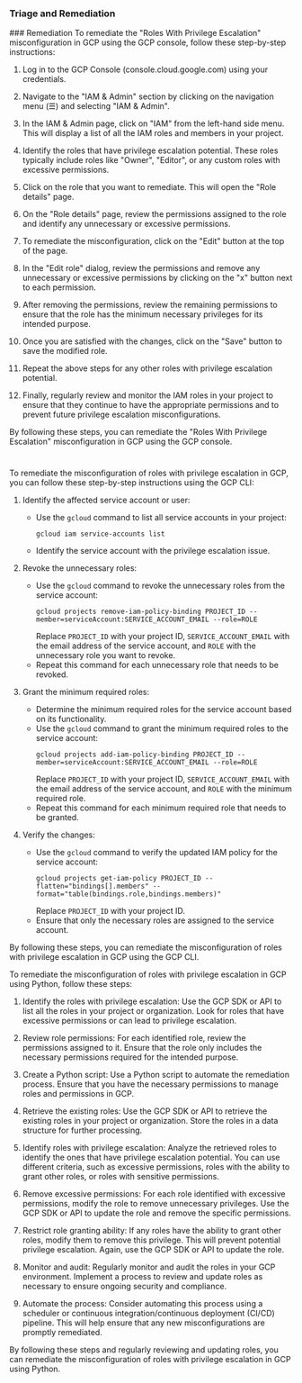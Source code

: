 
### Triage and Remediation
<Tabs>
<Tab title='Remediation'>
### Remediation

<AccordionGroup>
<Accordion title='Using Console' defaultOpen='true'>
To remediate the "Roles With Privilege Escalation" misconfiguration in GCP using the GCP console, follow these step-by-step instructions:

1. Log in to the GCP Console (console.cloud.google.com) using your credentials.

2. Navigate to the "IAM & Admin" section by clicking on the navigation menu (☰) and selecting "IAM & Admin".

3. In the IAM & Admin page, click on "IAM" from the left-hand side menu. This will display a list of all the IAM roles and members in your project.

4. Identify the roles that have privilege escalation potential. These roles typically include roles like "Owner", "Editor", or any custom roles with excessive permissions.

5. Click on the role that you want to remediate. This will open the "Role details" page.

6. On the "Role details" page, review the permissions assigned to the role and identify any unnecessary or excessive permissions.

7. To remediate the misconfiguration, click on the "Edit" button at the top of the page.

8. In the "Edit role" dialog, review the permissions and remove any unnecessary or excessive permissions by clicking on the "x" button next to each permission.

9. After removing the permissions, review the remaining permissions to ensure that the role has the minimum necessary privileges for its intended purpose.

10. Once you are satisfied with the changes, click on the "Save" button to save the modified role.

11. Repeat the above steps for any other roles with privilege escalation potential.

12. Finally, regularly review and monitor the IAM roles in your project to ensure that they continue to have the appropriate permissions and to prevent future privilege escalation misconfigurations.

By following these steps, you can remediate the "Roles With Privilege Escalation" misconfiguration in GCP using the GCP console.

#
</Accordion>

<Accordion title='Using CLI'>
To remediate the misconfiguration of roles with privilege escalation in GCP, you can follow these step-by-step instructions using the GCP CLI:

1. Identify the affected service account or user:
   - Use the `gcloud` command to list all service accounts in your project:
     ```
     gcloud iam service-accounts list
     ```
   - Identify the service account with the privilege escalation issue.

2. Revoke the unnecessary roles:
   - Use the `gcloud` command to revoke the unnecessary roles from the service account:
     ```
     gcloud projects remove-iam-policy-binding PROJECT_ID --member=serviceAccount:SERVICE_ACCOUNT_EMAIL --role=ROLE
     ```
     Replace `PROJECT_ID` with your project ID, `SERVICE_ACCOUNT_EMAIL` with the email address of the service account, and `ROLE` with the unnecessary role you want to revoke.
   - Repeat this command for each unnecessary role that needs to be revoked.

3. Grant the minimum required roles:
   - Determine the minimum required roles for the service account based on its functionality.
   - Use the `gcloud` command to grant the minimum required roles to the service account:
     ```
     gcloud projects add-iam-policy-binding PROJECT_ID --member=serviceAccount:SERVICE_ACCOUNT_EMAIL --role=ROLE
     ```
     Replace `PROJECT_ID` with your project ID, `SERVICE_ACCOUNT_EMAIL` with the email address of the service account, and `ROLE` with the minimum required role.
   - Repeat this command for each minimum required role that needs to be granted.

4. Verify the changes:
   - Use the `gcloud` command to verify the updated IAM policy for the service account:
     ```
     gcloud projects get-iam-policy PROJECT_ID --flatten="bindings[].members" --format="table(bindings.role,bindings.members)"
     ```
     Replace `PROJECT_ID` with your project ID.
   - Ensure that only the necessary roles are assigned to the service account.

By following these steps, you can remediate the misconfiguration of roles with privilege escalation in GCP using the GCP CLI.
</Accordion>

<Accordion title='Using Python'>
To remediate the misconfiguration of roles with privilege escalation in GCP using Python, follow these steps:

1. Identify the roles with privilege escalation: Use the GCP SDK or API to list all the roles in your project or organization. Look for roles that have excessive permissions or can lead to privilege escalation.

2. Review role permissions: For each identified role, review the permissions assigned to it. Ensure that the role only includes the necessary permissions required for the intended purpose.

3. Create a Python script: Use a Python script to automate the remediation process. Ensure that you have the necessary permissions to manage roles and permissions in GCP.

4. Retrieve the existing roles: Use the GCP SDK or API to retrieve the existing roles in your project or organization. Store the roles in a data structure for further processing.

5. Identify roles with privilege escalation: Analyze the retrieved roles to identify the ones that have privilege escalation potential. You can use different criteria, such as excessive permissions, roles with the ability to grant other roles, or roles with sensitive permissions.

6. Remove excessive permissions: For each role identified with excessive permissions, modify the role to remove unnecessary privileges. Use the GCP SDK or API to update the role and remove the specific permissions.

7. Restrict role granting ability: If any roles have the ability to grant other roles, modify them to remove this privilege. This will prevent potential privilege escalation. Again, use the GCP SDK or API to update the role.

8. Monitor and audit: Regularly monitor and audit the roles in your GCP environment. Implement a process to review and update roles as necessary to ensure ongoing security and compliance.

9. Automate the process: Consider automating this process using a scheduler or continuous integration/continuous deployment (CI/CD) pipeline. This will help ensure that any new misconfigurations are promptly remediated.

By following these steps and regularly reviewing and updating roles, you can remediate the misconfiguration of roles with privilege escalation in GCP using Python.
</Accordion>

</AccordionGroup>
</Tab>
</Tabs>
